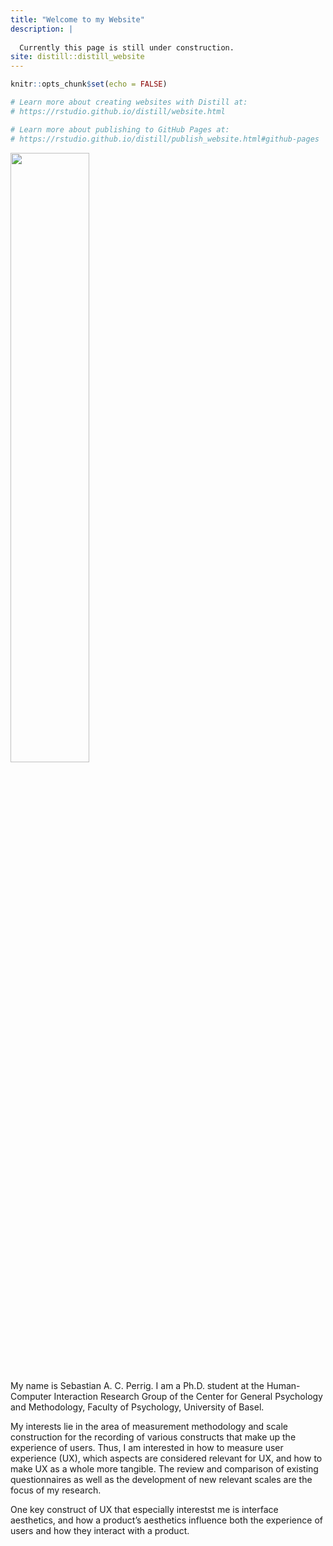 ```yaml
---
title: "Welcome to my Website"
description: |
  
  Currently this page is still under construction.
site: distill::distill_website
---
```


```r
knitr::opts_chunk$set(echo = FALSE)

# Learn more about creating websites with Distill at:
# https://rstudio.github.io/distill/website.html

# Learn more about publishing to GitHub Pages at:
# https://rstudio.github.io/distill/publish_website.html#github-pages

```

![](images/sebastian_photoshop.jpeg){#id .class width=50% height=50%}

My name is Sebastian A. C. Perrig. I am a Ph.D. student at the Human-Computer Interaction Research Group of the Center for General Psychology and Methodology, Faculty of Psychology, University of Basel.
  
My interests lie in the area of measurement methodology and scale construction for the recording of various constructs that make up the experience of users. Thus, I am interested in how to measure user experience (UX), which aspects are considered relevant for UX, and how to make UX as a whole more tangible. The review and comparison of existing questionnaires as well as the development of new relevant scales are the focus of my research.
  
One key construct of UX that especially interestst me is interface aesthetics, and how a product's aesthetics influence both the experience of users and how they interact with a product.